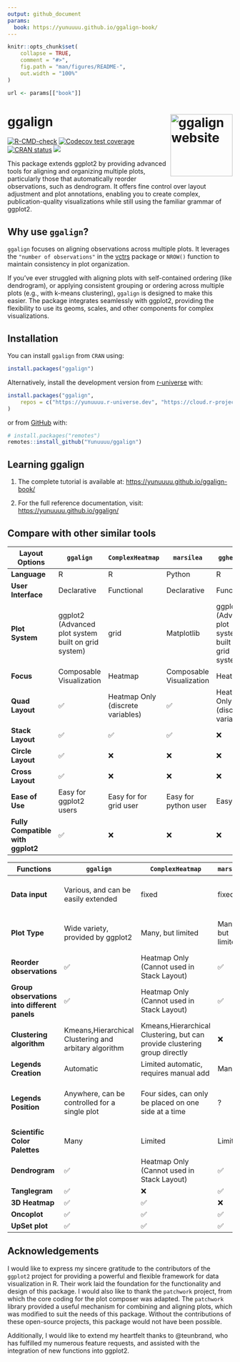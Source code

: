 ```yaml
---
output: github_document
params: 
  book: https://yunuuuu.github.io/ggalign-book/
---
```


<!-- README.md is generated from README.Rmd. Please edit that file -->

```r
knitr::opts_chunk$set(
    collapse = TRUE,
    comment = "#>",
    fig.path = "man/figures/README-",
    out.width = "100%"
)
```

```r
url <- params[["book"]]
```

# ggalign <a href="https://yunuuuu.github.io/ggalign/"><img src="man/figures/logo.png" align="right" height="139" alt="ggalign website" /></a>
<!-- badges: start -->
[![R-CMD-check](https://github.com/Yunuuuu/ggalign/actions/workflows/R-CMD-check.yaml/badge.svg)](https://github.com/Yunuuuu/ggalign/actions/workflows/R-CMD-check.yaml)
[![Codecov test coverage](https://codecov.io/gh/Yunuuuu/ggalign/branch/main/graph/badge.svg)](https://app.codecov.io/gh/Yunuuuu/ggalign?branch=main)
[![CRAN status](https://www.r-pkg.org/badges/version/ggalign)](https://CRAN.R-project.org/package=ggalign)
[![](https://cranlogs.r-pkg.org/badges/ggalign)](https://cran.r-project.org/package=ggalign)
<!-- badges: end -->

This package extends ggplot2 by providing advanced tools for aligning and
organizing multiple plots, particularly those that automatically reorder
observations, such as dendrogram. It offers fine control over layout adjustment
and plot annotations, enabling you to create complex, publication-quality
visualizations while still using the familiar grammar of ggplot2. 

## Why use `ggalign`?
`ggalign` focuses on aligning observations across multiple plots. It leverages
the `"number of observations"` in the
[vctrs](https://vctrs.r-lib.org/reference/vec_size.html) package or `NROW()`
function to maintain consistency in plot organization. 

If you've ever struggled with aligning plots with self-contained ordering (like
dendrogram), or applying consistent grouping or ordering across multiple plots
(e.g., with k-means clustering), `ggalign` is designed to make this easier. The
package integrates seamlessly with ggplot2, providing the flexibility to use its
geoms, scales, and other components for complex visualizations. 

## Installation

You can install `ggalign` from `CRAN` using:
```r
install.packages("ggalign")
```

Alternatively, install the development version from
[r-universe](https://yunuuuu.r-universe.dev/ggalign) with:

```r
install.packages("ggalign",
    repos = c("https://yunuuuu.r-universe.dev", "https://cloud.r-project.org")
)
```

or from [GitHub](https://github.com/Yunuuuu/ggalign) with:
```r
# install.packages("remotes")
remotes::install_github("Yunuuuu/ggalign")
```

## Learning ggalign

 1. The complete tutorial is available at: <https://yunuuuu.github.io/ggalign-book/>

 2. For the full reference documentation, visit: <https://yunuuuu.github.io/ggalign/>

## Compare with other similar tools

| Layout Options                    | `ggalign`                                           | `ComplexHeatmap`                  | `marsilea`               | `ggheatmap`                                         | `ggtree`                                            |
| --------------------------------- | --------------------------------------------------- | --------------------------------- | ------------------------ | --------------------------------------------------- | --------------------------------------------------- |
| **Language**                      | R                                                   | R                                 | Python                   | R                                                   | R                                                   |
| **User Interface**                | Declarative                                         | Functional                        | Declarative              | Functional                                          | Declarative                                         |
| **Plot System**                   | ggplot2 (Advanced plot system built on grid system) | grid                              | Matplotlib               | ggplot2 (Advanced plot system built on grid system) | ggplot2 (Advanced plot system built on grid system) |
| **Focus**                         | Composable Visualization                            | Heatmap                           | Composable Visualization | Heatmap                                             | tree Data                                           |
| **Quad Layout**                   | ✅                                                  | Heatmap Only (discrete variables) | ✅                       | Heatmap Only (discrete variables)                   | ❌                                                  |
| **Stack Layout**                  | ✅                                                  | ✅                                | ✅                       | ❌                                                  | ❌                                                  |
| **Circle Layout**                 | ✅                                                  | ❌                                | ❌                       | ❌                                                  | ✅                                                  |
| **Cross Layout**                  | ✅                                                  | ❌                                | ❌                       | ❌                                                  | ❌                                                  |
| **Ease of Use**                   | Easy for ggplot2 users                              | Easy for for grid user            | Easy for python user     | Easy                                                | Easy for ggplot2 users                              |
| **Fully Compatible with ggplot2** | ✅                                                  | ❌                                | ❌                       | ❌                                                  | Limited Geometric layers support                    |


| Functions                                    | `ggalign`                                             | `ComplexHeatmap`                                                          | `marsilea`           | `ggheatmap`                                          | `ggtree`                            |
| -------------------------------------------- | ----------------------------------------------------- | ------------------------------------------------------------------------- | -------------------- | ---------------------------------------------------- | ----------------------------------- |
| **Data input**                               | Various, and can be easily extended                   | fixed                                                                     | fixed                | fixed                                                | Various, and can be easily extended |
| **Plot Type**                                | Wide variety, provided by ggplot2                     | Many, but limited                                                         | Many, but limited    | Limited                                              | Limited Geometric layers support    |
| **Reorder observations**                     | ✅                                                    | Heatmap Only (Cannot used in Stack Layout)                                | ✅                   | ❌                                                   | ❌                                  |
| **Group observations into different panels** | ✅                                                    | Heatmap Only (Cannot used in Stack Layout)                                | ✅                   | ❌                                                   | ❌                                  |
| **Clustering algorithm**                     | Kmeans,Hierarchical Clustering and arbitary algorithm | Kmeans,Hierarchical Clustering, but can provide clustering group directly | ❌                   | Hierarchical Clustering only                         | ❌                                  |
| **Legends Creation**                         | Automatic                                             | Limited automatic, requires manual add                                    | Manual               | Automatic                                            | Automatic                           |
| **Legends Position**                         | Anywhere, can be controlled for a single plot         | Four sides, can only be placed on one side at a time                      | ?                    | Four sides, can only be placed on one side at a time | Anywhere                            |
| **Scientific Color Palettes**                | Many                                                  | Limited                                                                   | Limited              | Many                                                 | Many                                |
| **Dendrogram**                               | ✅                                                    | Heatmap Only (Cannot used in Stack Layout)                                | ✅                   | Heatmap Only                                         | ✅                                  |
| **Tanglegram**                               | ✅                                                    | ❌                                                                        | ✅                   | ❌                                                   | ❌                                  |
| **3D Heatmap**                               | ✅                                                    | ✅                                                                        | ❌                   | ❌                                                   | ❌                                  |
| **Oncoplot**                                 | ✅                                                    | ✅                                                                        | ✅                   | ❌                                                   | ❌                                  |
| **UpSet plot**                               | ✅                                                    | ✅                                                                        | ✅                   | ❌                                                   | ❌                                  |

## Acknowledgements
I would like to express my sincere gratitude to the contributors of the
`ggplot2` project for providing a powerful and flexible framework for data
visualization in R. Their work laid the foundation for the functionality and
design of this package. I would also like to thank the `patchwork` project, from
which the core coding for the plot composer was adapted. The `patchwork` library
provided a useful mechanism for combining and aligning plots, which was modified
to suit the needs of this package. Without the contributions of these
open-source projects, this package would not have been possible.

Additionally, I would like to extend my heartfelt thanks to @teunbrand, who has
fulfilled my numerous feature requests, and assisted with the integration of new
functions into ggplot2.
